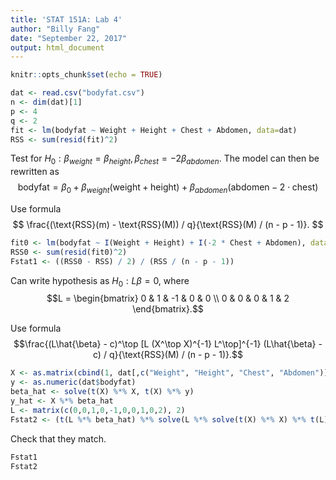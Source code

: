 ```yaml
---
title: 'STAT 151A: Lab 4'
author: "Billy Fang"
date: "September 22, 2017"
output: html_document
---
```


```r
knitr::opts_chunk$set(echo = TRUE)
```



```r
dat <- read.csv("bodyfat.csv")
n <- dim(dat)[1]
p <- 4
q <- 2
fit <- lm(bodyfat ~ Weight + Height + Chest + Abdomen, data=dat)
RSS <- sum(resid(fit)^2)
```

Test for $H_0 : \beta_{weight} = \beta_{height}, \beta_{chest} = -2 \beta_{abdomen}$.
The model can then be rewritten as
$$\text{bodyfat} = \beta_0 + \beta_{weight} (\text{weight} + \text{height}) + \beta_{abdomen} (\text{abdomen} - 2 \cdot \text{chest})$$

Use formula
$$
\frac{(\text{RSS}(m) - \text{RSS}(M)) / q}{\text{RSS}(M) / (n - p - 1)}.
$$

```r
fit0 <- lm(bodyfat ~ I(Weight + Height) + I(-2 * Chest + Abdomen), data=dat)
RSS0 <- sum(resid(fit0)^2)
Fstat1 <- ((RSS0 - RSS) / 2) / (RSS / (n - p - 1))
```

Can write hypothesis as $H_0 : L \beta = 0$, where
$$L = \begin{bmatrix}
0 & 1 & -1 & 0 & 0
\\
0 & 0 & 0 & 1 & 2
\end{bmatrix}.$$

Use formula
$$\frac{(L\hat{\beta} - c)^\top [L (X^\top X)^{-1} L^\top]^{-1} (L\hat{\beta} - c) / q}{\text{RSS}(M) / (n - p - 1)}.$$

```r
X <- as.matrix(cbind(1, dat[,c("Weight", "Height", "Chest", "Abdomen")]))
y <- as.numeric(dat$bodyfat)
beta_hat <- solve(t(X) %*% X, t(X) %*% y)
y_hat <- X %*% beta_hat
L <- matrix(c(0,0,1,0,-1,0,0,1,0,2), 2)
Fstat2 <- (t(L %*% beta_hat) %*% solve(L %*% solve(t(X) %*% X) %*% t(L)) %*% (L %*% beta_hat) / q) / (sum((y - y_hat)^2) / (n - p - 1))
```

Check that they match.
```r
Fstat1
Fstat2
```



